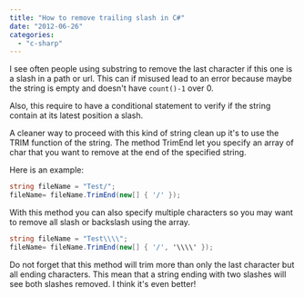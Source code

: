 ```yaml
---
title: "How to remove trailing slash in C#"
date: "2012-06-26"
categories: 
  - "c-sharp"
---
```


I see often people using substring to remove the last character if this one is a slash in a path or url. This can if misused lead to an error because maybe the string is empty and doesn't have `count()-1` over 0.

Also, this require to have a conditional statement to verify if the string contain at its latest position a slash.

A cleaner way to proceed with this kind of string clean up it's to use the TRIM function of the string. The method TrimEnd let you specify an array of char that you want to remove at the end of the specified string.

Here is an example:


```csharp
string fileName = "Test/"; 
fileName= fileName.TrimEnd(new[] { '/' }); 
```

With this method you can also specify multiple characters so you may want to remove all slash or backslash using the array.


```csharp
string fileName = "Test\\\\"; 
fileName= fileName.TrimEnd(new[] { '/', '\\\\' }); 
```

Do not forget that this method will trim more than only the last character but all ending characters. This mean that a string ending with two slashes will see both slashes removed. I think it's even better!
